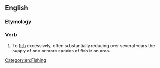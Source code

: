 ==English==
{{wikipedia|overfishing}}

===Etymology===
{{prefix|en|over|fish}}

===Verb===
{{en-verb|es}}

# {{lb|en|ambitransitive}} To [[fish]] excessively, often substantially reducing over several years the supply of one or more species of fish in an area.

[[Category:en:Fishing]]